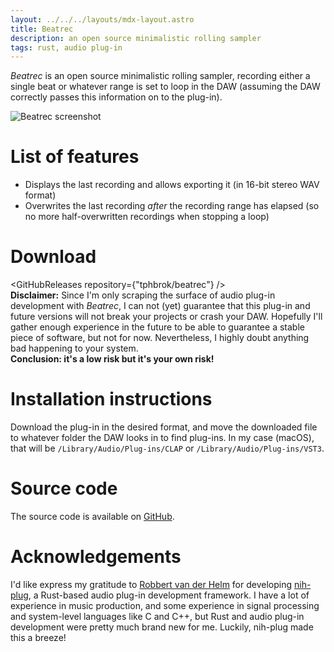 ```yaml
---
layout: ../../../layouts/mdx-layout.astro
title: Beatrec
description: an open source minimalistic rolling sampler
tags: rust, audio plug-in
---
```



<i>Beatrec</i> is an open source minimalistic rolling sampler, recording either
a single beat or whatever range is set to loop in the DAW (assuming the DAW
correctly passes this information on to the plug-in).

<Image src={beatrecScreenshot} alt="Beatrec screenshot" />

# List of features

-   Displays the last recording and allows exporting it (in 16-bit stereo WAV format)
-   Overwrites the last recording <i>after</i> the recording range has elapsed (so no more half-overwritten recordings when stopping a loop)

# Download

<GitHubReleases repository={"tphbrok/beatrec"} />
<br />
<Alert>
    <b>Disclaimer:</b> Since I'm only scraping the surface of audio plug-in
    development with <i>Beatrec</i>, I can not (yet) guarantee that this plug-in
    and future versions will not break your projects or crash your DAW.
    Hopefully I'll gather enough experience in the future to be able to
    guarantee a stable piece of software, but not for now. Nevertheless, I
    highly doubt anything bad happening to your system.
    <br />
    <b>Conclusion: it's a low risk but it's your own risk!</b>
</Alert>

# Installation instructions

Download the plug-in in the desired format, and move the downloaded file to whatever folder the DAW looks in to find plug-ins. In my case (macOS), that will be `/Library/Audio/Plug-ins/CLAP` or `/Library/Audio/Plug-ins/VST3`.

# Source code

The source code is available on [GitHub](https://github.com/tphbrok/beatrec.git).

# Acknowledgements

I'd like express my gratitude to [Robbert van der Helm](https://github.com/robbert-vdh) for developing [nih-plug](https://github.com/robbert-vdh/nih-plug), a Rust-based audio plug-in development framework. I have a lot of experience in music production, and some experience in signal processing and system-level languages like C and C++, but Rust and audio plug-in development were pretty much brand new for me. Luckily, nih-plug made this a breeze!
